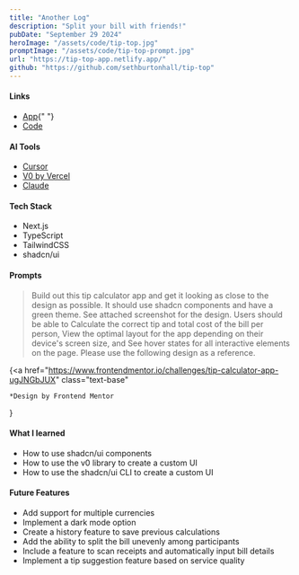 ```yaml
---
title: "Another Log"
description: "Split your bill with friends!"
pubDate: "September 29 2024"
heroImage: "/assets/code/tip-top.jpg"
promptImage: "/assets/code/tip-top-prompt.jpg"
url: "https://tip-top-app.netlify.app/"
github: "https://github.com/sethburtonhall/tip-top"
---
```



#### Links

- <a href={frontmatter.url}>App</a>{" "}
- <a href={frontmatter.github}>Code</a>

#### AI Tools

- [Cursor](https://cursor.com/)
- [V0 by Vercel](https://v0.dev/)
- [Claude](https://claude.ai/)

#### Tech Stack

- Next.js
- TypeScript
- TailwindCSS
- shadcn/ui

#### Prompts

> Build out this tip calculator app and get it looking as close to the design as possible. It should use shadcn components and have a green theme. See attached screenshot for the design. Users should be able to Calculate the correct tip and total cost of the bill per person, View the optimal layout for the app depending on their device's screen size, and See hover states for all interactive elements on the page. Please use the following design as a reference.

<div class="stack items-end gap-0">
  <Picture
    width={768}
    height={360}
    src={frontmatter.promptImage}
    alt="TipTop Prompt"
    class="bg-red-400"
  />

{<a
href="https://www.frontendmentor.io/challenges/tip-calculator-app-ugJNGbJUX"
class="text-base"

>

    *Design by Frontend Mentor

  </a>}
</div>

#### What I learned

- How to use shadcn/ui components
- How to use the v0 library to create a custom UI
- How to use the shadcn/ui CLI to create a custom UI

#### Future Features

- Add support for multiple currencies
- Implement a dark mode option
- Create a history feature to save previous calculations
- Add the ability to split the bill unevenly among participants
- Include a feature to scan receipts and automatically input bill details
- Implement a tip suggestion feature based on service quality
